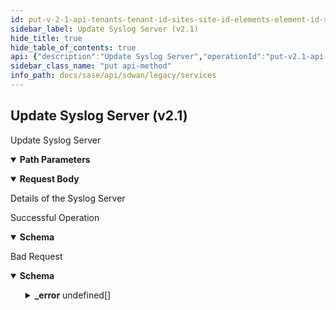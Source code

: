```yaml
---
id: put-v-2-1-api-tenants-tenant-id-sites-site-id-elements-element-id-syslogservers-syslogserver-id
sidebar_label: Update Syslog Server (v2.1)
hide_title: true
hide_table_of_contents: true
api: {"description":"Update Syslog Server","operationId":"put-v2.1-api-tenants-tenant_id-sites-site_id-elements-element_id-syslogservers-syslogserver_id","parameters":[{"description":"Tenant ID","in":"path","name":"tenant_id","required":true,"schema":{"description":"Tenant Id","type":"string"}},{"description":"Site ID","in":"path","name":"site_id","required":true,"schema":{"description":"Site Id","type":"string"}},{"description":"Element ID","in":"path","name":"element_id","required":true,"schema":{"description":"Element Id","type":"string"}},{"description":"Config ID","in":"path","name":"syslogserver_id","required":true,"schema":{"description":"Syslogserver Id","type":"string"}}],"requestBody":{"content":{"application/json":{"schema":{"properties":{"description":{"description":"Description","type":"string"},"enable_flow_logging":{"description":"Enable Flow Logging","type":"boolean"},"enabled":{"description":"Enabled","type":"boolean"},"id":{"description":"Id","type":"string"},"name":{"description":"Name","type":"string"},"protocol":{"description":"Protocol","type":"string"},"server_ip":{"description":"Server Ip","type":"string"},"server_port":{"description":"Server Port","format":"int32","type":"integer"},"severity_level":{"description":"Severity Level","type":"string"},"source_interface":{"description":"Source Interface","type":"string"},"tags":{"description":"Tags","items":{"description":"Tags","type":"string"},"type":"array"}}}}},"description":"Details of the Syslog Server"},"responses":{"200":{"content":{"application/json":{"schema":{"properties":{"description":{"description":"Description","type":"string"},"enable_flow_logging":{"description":"Enable Flow Logging","type":"boolean"},"enabled":{"description":"Enabled","type":"boolean"},"id":{"description":"Id","type":"string"},"name":{"description":"Name","type":"string"},"protocol":{"description":"Protocol","type":"string"},"server_ip":{"description":"Server Ip","type":"string"},"server_port":{"description":"Server Port","format":"int32","type":"integer"},"severity_level":{"description":"Severity Level","type":"string"},"source_interface":{"description":"Source Interface","type":"string"},"tags":{"description":"Tags","items":{"description":"Tags","type":"string"},"type":"array"}}}}},"description":"Successful Operation"},"400":{"content":{"application/json":{"example":{"value":{"_error":[{"code":"INVALID_JSON_EXTRA_ATTRIBUTE"},{"code":"INVALID_JSON_COMMON_ATTR_MISMATCH"},{"code":"SYSLOGSERVER_CONFIG_SERVER_IP_MISSING"},{"code":"SYSLOGSERVER_CONFIG_INVALID_RANGE"},{"code":"SYSLOGSERVER_CONFIG_INVALID_PROTOCOL"},{"code":"SYSLOGSERVER_CONFIG_FLOW_LOGGING_NOT_SUPPORTED"},{"code":"SYSLOGSERVER_CONFIG_REQD_SOURCE_INTERFACE"}]}},"schema":{"properties":{"_error":{"items":{"properties":{"code":{"type":"string"},"message":{"type":"string"}}},"type":"array"}}}}},"description":"Bad Request"}},"tags":["Services"],"method":"put","path":"/v2.1/api/tenants/{tenant_id}/sites/{site_id}/elements/{element_id}/syslogservers/{syslogserver_id}","jsonRequestBodyExample":{"description":"string","enable_flow_logging":true,"enabled":true,"id":"string","name":"string","protocol":"string","server_ip":"string","server_port":0,"severity_level":"string","source_interface":"string","tags":["string"]},"info":{"contact":{},"description":"List of APIs used to manage the Syslog servers.","title":"Services","version":"Latest"},"postman":{"name":"Update Syslog Server (v2.1)","description":{"content":"Update Syslog Server","type":"text/plain"},"url":{"path":["v2.1","api","tenants",":tenant_id","sites",":site_id","elements",":element_id","syslogservers",":syslogserver_id"],"host":["{{baseUrl}}"],"query":[],"variable":[{"disabled":false,"description":{"content":"(Required) Tenant ID","type":"text/plain"},"type":"any","value":"","key":"tenant_id"},{"disabled":false,"description":{"content":"(Required) Site ID","type":"text/plain"},"type":"any","value":"","key":"site_id"},{"disabled":false,"description":{"content":"(Required) Element ID","type":"text/plain"},"type":"any","value":"","key":"element_id"},{"disabled":false,"description":{"content":"(Required) Config ID","type":"text/plain"},"type":"any","value":"","key":"syslogserver_id"}]},"header":[{"key":"Content-Type","value":"application/json"},{"key":"Accept","value":"application/json"}],"method":"PUT","body":{"mode":"raw","raw":"\"\"","options":{"raw":{"language":"json"}}}}}
sidebar_class_name: "put api-method"
info_path: docs/sase/api/sdwan/legacy/services
---
```



## Update Syslog Server (v2.1)



Update Syslog Server

<details style={{"marginBottom":"1rem"}} data-collapsed={false} open={true}><summary style={{}}><strong>Path Parameters</strong></summary><div><ul><ParamsItem className={"paramsItem"} param={{"description":"Tenant ID","in":"path","name":"tenant_id","required":true,"schema":{"description":"Tenant Id","type":"string"}}}></ParamsItem><ParamsItem className={"paramsItem"} param={{"description":"Site ID","in":"path","name":"site_id","required":true,"schema":{"description":"Site Id","type":"string"}}}></ParamsItem><ParamsItem className={"paramsItem"} param={{"description":"Element ID","in":"path","name":"element_id","required":true,"schema":{"description":"Element Id","type":"string"}}}></ParamsItem><ParamsItem className={"paramsItem"} param={{"description":"Config ID","in":"path","name":"syslogserver_id","required":true,"schema":{"description":"Syslogserver Id","type":"string"}}}></ParamsItem></ul></div></details><details style={{}} data-collapsed={false} open={true}><summary style={{"textAlign":"left"}}><strong>Request Body</strong></summary><div style={{"textAlign":"left","marginLeft":"1rem"}}><div style={{"marginTop":"1rem","marginBottom":"1rem"}}>

Details of the Syslog Server

</div></div><ul style={{"marginLeft":"1rem"}}><SchemaItem collapsible={false} name={"description"} required={false} schemaDescription={"Description"} schemaName={"string"} qualifierMessage={undefined}></SchemaItem><SchemaItem collapsible={false} name={"enable_flow_logging"} required={false} schemaDescription={"Enable Flow Logging"} schemaName={"boolean"} qualifierMessage={undefined}></SchemaItem><SchemaItem collapsible={false} name={"enabled"} required={false} schemaDescription={"Enabled"} schemaName={"boolean"} qualifierMessage={undefined}></SchemaItem><SchemaItem collapsible={false} name={"id"} required={false} schemaDescription={"Id"} schemaName={"string"} qualifierMessage={undefined}></SchemaItem><SchemaItem collapsible={false} name={"name"} required={false} schemaDescription={"Name"} schemaName={"string"} qualifierMessage={undefined}></SchemaItem><SchemaItem collapsible={false} name={"protocol"} required={false} schemaDescription={"Protocol"} schemaName={"string"} qualifierMessage={undefined}></SchemaItem><SchemaItem collapsible={false} name={"server_ip"} required={false} schemaDescription={"Server Ip"} schemaName={"string"} qualifierMessage={undefined}></SchemaItem><SchemaItem collapsible={false} name={"server_port"} required={false} schemaDescription={"Server Port"} schemaName={"int32"} qualifierMessage={undefined}></SchemaItem><SchemaItem collapsible={false} name={"severity_level"} required={false} schemaDescription={"Severity Level"} schemaName={"string"} qualifierMessage={undefined}></SchemaItem><SchemaItem collapsible={false} name={"source_interface"} required={false} schemaDescription={"Source Interface"} schemaName={"string"} qualifierMessage={undefined}></SchemaItem><SchemaItem collapsible={false} name={"tags"} required={false} schemaDescription={"Tags"} schemaName={"string[]"} qualifierMessage={undefined}></SchemaItem></ul></details><div><ApiTabs><TabItem label={"200"} value={"200"}><div>

Successful Operation

</div><div><details style={{}} data-collapsed={false} open={true}><summary style={{"textAlign":"left"}}><strong>Schema</strong></summary><div style={{"textAlign":"left","marginLeft":"1rem"}}></div><ul style={{"marginLeft":"1rem"}}><SchemaItem collapsible={false} name={"description"} required={false} schemaDescription={"Description"} schemaName={"string"} qualifierMessage={undefined}></SchemaItem><SchemaItem collapsible={false} name={"enable_flow_logging"} required={false} schemaDescription={"Enable Flow Logging"} schemaName={"boolean"} qualifierMessage={undefined}></SchemaItem><SchemaItem collapsible={false} name={"enabled"} required={false} schemaDescription={"Enabled"} schemaName={"boolean"} qualifierMessage={undefined}></SchemaItem><SchemaItem collapsible={false} name={"id"} required={false} schemaDescription={"Id"} schemaName={"string"} qualifierMessage={undefined}></SchemaItem><SchemaItem collapsible={false} name={"name"} required={false} schemaDescription={"Name"} schemaName={"string"} qualifierMessage={undefined}></SchemaItem><SchemaItem collapsible={false} name={"protocol"} required={false} schemaDescription={"Protocol"} schemaName={"string"} qualifierMessage={undefined}></SchemaItem><SchemaItem collapsible={false} name={"server_ip"} required={false} schemaDescription={"Server Ip"} schemaName={"string"} qualifierMessage={undefined}></SchemaItem><SchemaItem collapsible={false} name={"server_port"} required={false} schemaDescription={"Server Port"} schemaName={"int32"} qualifierMessage={undefined}></SchemaItem><SchemaItem collapsible={false} name={"severity_level"} required={false} schemaDescription={"Severity Level"} schemaName={"string"} qualifierMessage={undefined}></SchemaItem><SchemaItem collapsible={false} name={"source_interface"} required={false} schemaDescription={"Source Interface"} schemaName={"string"} qualifierMessage={undefined}></SchemaItem><SchemaItem collapsible={false} name={"tags"} required={false} schemaDescription={"Tags"} schemaName={"string[]"} qualifierMessage={undefined}></SchemaItem></ul></details></div></TabItem><TabItem label={"400"} value={"400"}><div>

Bad Request

</div><div><details style={{}} data-collapsed={false} open={true}><summary style={{"textAlign":"left"}}><strong>Schema</strong></summary><div style={{"textAlign":"left","marginLeft":"1rem"}}></div><ul style={{"marginLeft":"1rem"}}><SchemaItem collapsible={true} className={"schemaItem"}><details style={{}}><summary style={{}}><strong>_error</strong><span style={{"opacity":"0.6"}}> undefined[]</span></summary><div style={{"marginLeft":"1rem"}}><SchemaItem collapsible={false} name={"code"} required={false} schemaDescription={undefined} schemaName={"string"} qualifierMessage={undefined}></SchemaItem><SchemaItem collapsible={false} name={"message"} required={false} schemaDescription={undefined} schemaName={"string"} qualifierMessage={undefined}></SchemaItem></div></details></SchemaItem></ul></details></div></TabItem></ApiTabs></div>
      